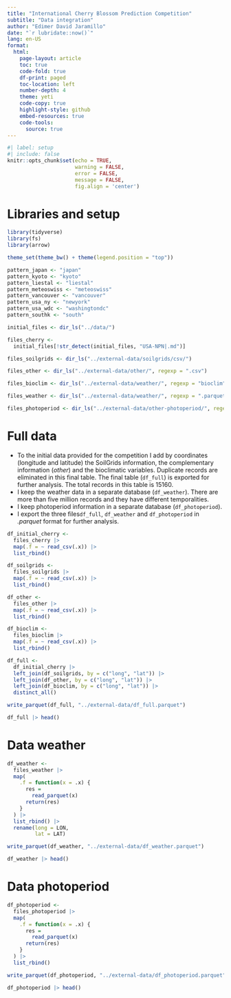 ```yaml
---
title: "International Cherry Blossom Prediction Competition"
subtitle: "Data integration"
author: "Edimer David Jaramillo"
date: "`r lubridate::now()`"
lang: en-US
format:
  html:
    page-layout: article
    toc: true
    code-fold: true
    df-print: paged
    toc-location: left
    number-depth: 4
    theme: yeti
    code-copy: true
    highlight-style: github
    embed-resources: true
    code-tools:
      source: true    
---
```


```r
#| label: setup
#| include: false
knitr::opts_chunk$set(echo = TRUE,
                      warning = FALSE,
                      error = FALSE, 
                      message = FALSE,
                      fig.align = 'center')
```

# Libraries and setup

```r
library(tidyverse)
library(fs)
library(arrow)

theme_set(theme_bw() + theme(legend.position = "top"))

pattern_japan <- "japan"
pattern_kyoto <- "kyoto"
pattern_liestal <- "liestal"
pattern_meteoswiss <- "meteoswiss"
pattern_vancouver <- "vancouver"
pattern_usa_ny <- "newyork"
pattern_usa_wdc <- "washingtondc"
pattern_southk <- "south"

initial_files <- dir_ls("../data/")

files_cherry <-
  initial_files[!str_detect(initial_files, "USA-NPN|.md")]

files_soilgrids <- dir_ls("../external-data/soilgrids/csv/")

files_other <- dir_ls("../external-data/other/", regexp = ".csv")

files_bioclim <- dir_ls("../external-data/weather/", regexp = "bioclim")

files_weather <- dir_ls("../external-data/weather/", regexp = ".parquet")

files_photoperiod <- dir_ls("../external-data/other-photoperiod/", regexp = ".parquet")
```

# Full data

- To the initial data provided for the competition I add by coordinates (longitude and latitude) the SoilGrids information, the complementary information (*other*) and the bioclimatic variables. Duplicate records are eliminated in this final table. The final table (`df_full`) is exported for further analysis. The total records in this table is 15160.
- I keep the weather data in a separate database (`df_weather`). There are more than five million records and they have different temporalities.
- I keep photoperiod information in a separate database (`df_photoperiod`).
- I export the three files`df_full`, `df_weather` and `df_photoperiod` in *.parquet* format for further analysis.

```r
df_initial_cherry <-
  files_cherry |>
  map(.f = ~ read_csv(.x)) |>
  list_rbind()

df_soilgrids <-
  files_soilgrids |>
  map(.f = ~ read_csv(.x)) |>
  list_rbind()

df_other <-
  files_other |>
  map(.f = ~ read_csv(.x)) |>
  list_rbind()

df_bioclim <-
  files_bioclim |>
  map(.f = ~ read_csv(.x)) |>
  list_rbind()

df_full <-
  df_initial_cherry |>
  left_join(df_soilgrids, by = c("long", "lat")) |>
  left_join(df_other, by = c("long", "lat")) |>
  left_join(df_bioclim, by = c("long", "lat")) |> 
  distinct_all()

write_parquet(df_full, "../external-data/df_full.parquet")

df_full |> head()
```

# Data weather

```r
df_weather <-
  files_weather |>
  map(
    .f = function(x = .x) {
      res =
        read_parquet(x)
      return(res)
    }
  ) |>
  list_rbind() |> 
  rename(long = LON,
         lat = LAT)

write_parquet(df_weather, "../external-data/df_weather.parquet")

df_weather |> head()
```

# Data photoperiod

```r
df_photoperiod <-
  files_photoperiod |>
  map(
    .f = function(x = .x) {
      res =
        read_parquet(x)
      return(res)
    }
  ) |>
  list_rbind()

write_parquet(df_photoperiod, "../external-data/df_photoperiod.parquet")

df_photoperiod |> head()
```
